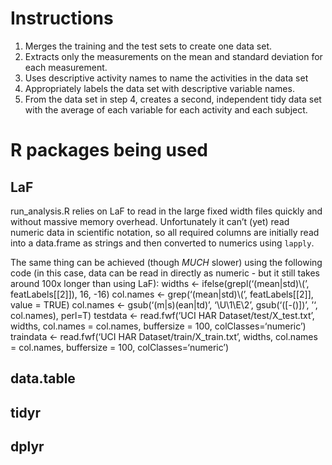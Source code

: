 
# Instructions

1. Merges the training and the test sets to create one data set. 
2. Extracts only the measurements on the mean and standard deviation for each 
   measurement. 
3. Uses descriptive activity names to name the activities in the data set 
4. Appropriately labels the data set with descriptive variable names. 
5. From the data set in step 4, creates a second, independent tidy data set 
   with the average of each variable for each activity and each subject.


# R packages being used

## LaF
run_analysis.R relies on LaF to read in the large fixed width files quickly and
without massive memory overhead. Unfortunately it can't (yet) read numeric data
in scientific notation, so all required columns are initially read into a
data.frame as strings and then converted to numerics using `lapply`.

The same thing can be achieved (though *MUCH* slower) using the following code
(in this case, data can be read in directly as numeric - but it still takes
around 100x longer than using LaF):
        widths <- ifelse(grepl('(mean|std)\\(', featLabels[[2]]), 16, -16)
        col.names <- grep('(mean|std)\\(', featLabels[[2]], value = TRUE)
        col.names <- gsub('(m|s)(ean|td)', '\\U\\1\\E\\2',
                          gsub('([-()])', '', col.names), perl=T)
        testdata <- read.fwf('UCI HAR Dataset/test/X_test.txt', widths, 
                             col.names = col.names, buffersize = 100,
                             colClasses='numeric')
        traindata <- read.fwf('UCI HAR Dataset/train/X_train.txt', widths,
                              col.names = col.names, buffersize = 100,
                              colClasses='numeric')

## data.table
## tidyr
## dplyr 

